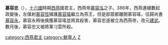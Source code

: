 {{unreferenced|time=2012-2-15}} 
{{otheruses|subject=十六国时期的西燕君主|other=唐朝吐谷浑首领|慕容忠 (唐朝)}}
{{Emperorcn box|图像=
|名称=慕容忠
|姓名=慕容忠
|庙号=
|谥号=
|陵墓=
|政权=[[西燕|西燕]]
|出生日期=？年
|逝世日期=386年
|在位=386年
|年号=
'''[[建武_(慕容忠)|建武]]'''：386年
}}
'''慕容忠'''（{{bd||？|386年|catIdx=m}}），[[十六國|十六國]]時期[[西燕|西燕]]國君主，西燕帝[[慕容泓|慕容泓]]之子。386年，西燕連續數起政變後，左僕射[[慕容恆|慕容恆]]擁護[[慕容瑤|慕容瑤]]繼立為燕王，但是部眾都離開慕容瑤，往歸尚書[[慕容永|慕容永]]，慕容永稍後擒獲慕容瑤並將其殺害，慕容忠遂被立為西燕帝，改元[[建武_(慕容忠)|建武]]。數月後，慕容忠又被將軍刁雲所殺。

{{中国皇帝|堂弟[[慕容瑶|慕容瑤]]|堂叔祖[[慕容永|慕容永]]|[[东晋十六国君主列表#西燕|西燕君主]]|386年}}

{{五胡十六國君主}}
[[category:西燕君主|category:西燕君主]]
[[category:鮮卑人|category:鮮卑人]]
[[category:慕容姓|Z]]